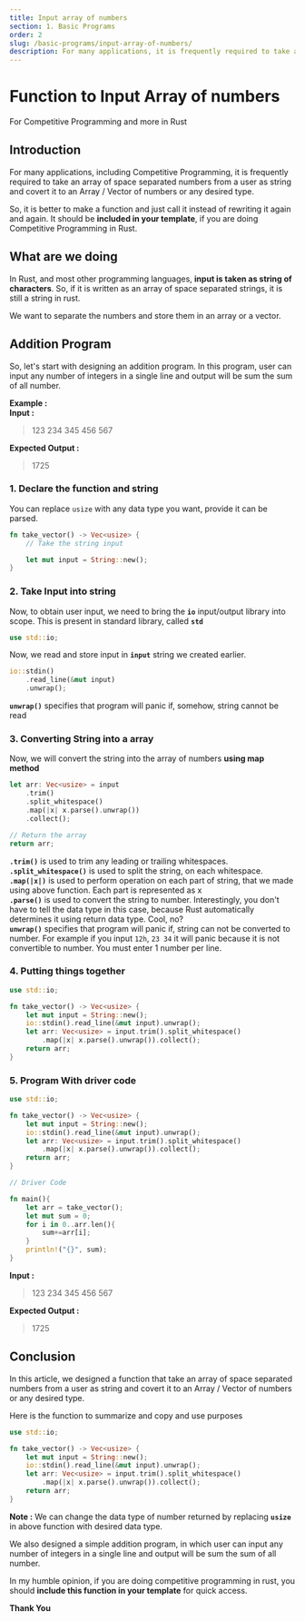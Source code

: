 ```yaml
---
title: Input array of numbers
section: 1. Basic Programs
order: 2
slug: /basic-programs/input-array-of-numbers/
description: For many applications, it is frequently required to take an array of space separated numbers from a user as string and covert it to numbers or any desired type. We will make a function to do this, and we will also make a simple addition program.
---
```


# Function to Input Array of numbers
For Competitive Programming and more in Rust

## Introduction

For many applications, including Competitive Programming, it is frequently required to take an array of space separated numbers from a user as string and covert it to an Array / Vector of numbers or any desired type.

So, it is better to make a function and just call it instead of rewriting it again and again. It should be **included in your template**, if you are doing Competitive Programming in Rust.


## What are we doing

In Rust, and most other programming languages, **input is taken as string of characters**. So, if it is written as an array of space separated strings, it is still a string in rust.

We want to separate the numbers and store them in an array or a vector.

## Addition Program

So, let's start with designing an addition program. In this program, user can input any number of integers in a single line and output will be sum the sum of all number.

**Example :** <br />
**Input :**
> 123  234 345 456 567

**Expected Output :**
> 1725

### 1. Declare the function and string

You can replace `usize` with any data type you want, provide it can be parsed.

```rust
fn take_vector() -> Vec<usize> {
    // Take the string input

    let mut input = String::new();
}
```

### 2. Take Input into string

Now,  to obtain user input, we need to bring the **`io`** input/output library into scope. This is present in standard library, called **`std`**

```rust
use std::io;
```

Now, we read and store input in **`input`** string  we created earlier.

``` rust
io::stdin()
    .read_line(&mut input)
    .unwrap();
```
**`unwrap()`** specifies that program will panic if, somehow, string cannot be read

### 3. Converting String into a array

Now, we will convert the string into the array of numbers **using map method**

```rust
let arr: Vec<usize> = input
    .trim()
    .split_whitespace()
    .map(|x| x.parse().unwrap())
    .collect();

// Return the array
return arr;
```

**`.trim()`** is used to trim any leading or trailing whitespaces. <br />
**`.split_whitespace()`** is used to split the string, on each whitespace. <br />
**`.map(|x|)`** is used to perform operation on each part of string, that we made using above function. Each part is represented as x<br />
**`.parse()`** is used to convert the string to number. Interestingly, you don't have to tell the data type in this case, because Rust automatically determines it using return data type. Cool, no? <br />
**`unwrap()`** specifies that program will panic if, string can not be converted to number. For example if you input `12h`, `23 34` it will panic because it is not convertible to number. You must enter 1 number per line.

### 4. Putting things together

```rust
use std::io;

fn take_vector() -> Vec<usize> {
    let mut input = String::new();
    io::stdin().read_line(&mut input).unwrap();
    let arr: Vec<usize> = input.trim().split_whitespace()
        .map(|x| x.parse().unwrap()).collect();
    return arr;
}
```

### 5. Program With driver code

```rust
use std::io;

fn take_vector() -> Vec<usize> {
    let mut input = String::new();
    io::stdin().read_line(&mut input).unwrap();
    let arr: Vec<usize> = input.trim().split_whitespace()
        .map(|x| x.parse().unwrap()).collect();
    return arr;
}

// Driver Code

fn main(){
    let arr = take_vector();
    let mut sum = 0;
    for i in 0..arr.len(){
        sum+=arr[i];
    }
    println!("{}", sum);
}
```

**Input :**
> 123  234 345 456 567

**Expected Output :**
> 1725

## Conclusion

In this article, we designed a function that take an array of space separated numbers from a user as string and covert it to an Array / Vector of numbers or any desired type.

Here is the function to summarize and copy and use purposes

```rust
use std::io;

fn take_vector() -> Vec<usize> {
    let mut input = String::new();
    io::stdin().read_line(&mut input).unwrap();
    let arr: Vec<usize> = input.trim().split_whitespace()
        .map(|x| x.parse().unwrap()).collect();
    return arr;
}
```

**Note :** We can change the data type of number returned by replacing **`usize`** in above function with desired data type.

We also designed a simple addition program, in which user can input any number of integers in a single line and output will be sum the sum of all number.

In my humble opinion, if you are doing competitive programming in rust, you should **include this function in your template** for quick access.

**Thank You**


<SEO title="Function to Input Array of numbers - Rust Programming"
     description="For many applications, it is frequently required to take an array of space separated numbers from a user as string and covert it to numbers or any desired type. We will make a function to do this, and we will also make a simple addition program."
     />
